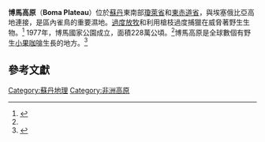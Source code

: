 '''博馬高原'''（'''Boma Plateau'''）位於[[蘇丹|蘇丹]]東南部[[瓊萊省|瓊萊省]]和[[東赤道省|東赤道省]]，與埃塞俄比亞高地連接，是區內雀鳥的重要濕地。[[過度放牧|過度放牧]]和利用槍枝過度捕獵在威脅著野生生物。<ref name=birdlife>{{cite web|url=http://www.birdlife.org/datazone/sites/index.html?action=SitHTMDetails.asp&sid=6814&m=0|title=Important Bird Area factsheet: Boma, Sudan|date=2009|work=BirdLife IBA Factsheets|publisher=Birdlife International|accessdate=19 January 2010|archive-date=2009-01-03|archive-url=https://web.archive.org/web/20090103042616/http://www.birdlife.org/datazone/sites/index.html?action=SitHTMDetails.asp&sid=6814&m=0|dead-url=no}}</ref> 1977年，博馬國家公園成立，面積228萬公頃。<ref name=birdlife/>博馬高原是全球數個有野生[[小果咖啡|小果咖啡]]生長的地方。<ref>{{cite book|author=Charrier A, Berthaud J|title=Coffee: Botany, Biochemistry and Production of Beans and Beverage|editor=Clifford MH, Wilson KC|publisher=AVI Publishing|location=Westport, Connecticut|date=1985|page=20|chapter=Botanical Classification of Coffee|isbn=0-7099-0787-7}}</ref>

==參考文獻==
{{reflist}}

{{Sudan-stub}}

[[Category:蘇丹地理|Category:蘇丹地理]]
[[Category:非洲高原|Category:非洲高原]]